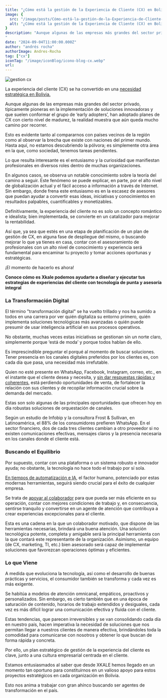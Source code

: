 ```yaml
---
title: "¿Cómo está la gestión de la Experiencia de Cliente (CX) en Bolivia? "
image: {
  src: "/image/posts/Cómo-está-la-gestión-de-la-Experiencia-de-Cliente-CX-en-Bolivia2.avif",
  alt: "¿Cómo está la gestión de la Experiencia de Cliente (CX) en Bolivia?"
}
description: "Aunque algunas de las empresas más grandes del sector privado, típicamente pioneras en la implementación de soluciones innovadoras y que suelen conformar el grupo de ‘early adopters’, han adoptado planes de CX con cierto nivel de madurez, la realidad muestra que aún queda mucho camino por recorrer. 
"
date: "2024-09-04T11:00:00.000Z"
author: "andrés rocha"
authorImage: Andres-Rocha
tag: ["cx"]
iconTag: "/image/iconBlog/icono-blog-cx.webp"
url:
---
```


![gestion cx](/image/posts/Cómo-está-la-gestión-de-la-Experiencia-de-Cliente-CX-en-Bolivia2.avif)

La experiencia del cliente (CX) se ha convertido en una [necesidad estratégica en Bolivia.](https://xkale.com/blog/innovacion-y-empatia-transformando-la-experiencia-del-cliente-en-bolivia-con-inteligencia-artificial/)


Aunque algunas de las empresas más grandes del sector privado, típicamente pioneras en la implementación de soluciones innovadoras y que suelen conformar el grupo de ‘early adopters’, han adoptado planes de CX con cierto nivel de madurez, la realidad muestra que aún queda mucho camino por recorrer. 

Esto es evidente tanto al compararnos con países vecinos de la región como al observar la brecha que existe con naciones del primer mundo. Hasta aquí, no estamos descubriendo la pólvora; es simplemente otra área en la que, como sociedad, tenemos tareas pendientes.

Lo que resulta interesante es el entusiasmo y la curiosidad que manifiestan profesionales en diversos roles dentro de muchas organizaciones. 

En algunos casos, se observa un notable conocimiento sobre la teoría del camino a seguir. Este fenómeno se puede explicar, en parte, por el alto nivel de globalización actual y el fácil acceso a información a través de Internet. Sin embargo, donde frena este entusiasmo es en la escasez de asesores que puedan ayudar a convertir esas ideas, iniciativas y conocimientos en resultados palpables, cuantificables y monetizables. 

Definitivamente, la experiencia del cliente no es solo un concepto romántico e idealista; bien implementada, se convierte en un catalizador para mejorar la rentabilidad.

Así que, ya sea que estés en una etapa de planificación de un plan de gestión de CX, en alguna fase de despliegue del mismo, o buscando mejorar lo que ya tienes en casa, contar con el asesoramiento de profesionales con un alto nivel de conocimiento y experiencia será fundamental para encaminar tu proyecto y tomar acciones oportunas y estratégicas. 

¡El momento de hacerlo es ahora!

**Conoce cómo es Xkale podemos ayudarte a diseñar y ejecutar tus estrategias de experiencias del cliente con tecnología de punta y asesoría integral**


<Link  text="¡Conoce más!" href="https://xkale.com/experiencia-del-cliente/"  class="px-3 py-2 bg-black rounded-lg text-white uppercase shadow-lg"/>

### La Transformación Digital
El término "transformación digital" se ha vuelto trillado y nos ha sumido a todos en una carrera por ver quién digitaliza su entorno primero, quién implementa soluciones tecnológicas más avanzadas o quién puede presumir de usar inteligencia artificial en sus procesos operativos. 

No obstante, muchas veces estas iniciativas se gestionan sin un norte claro, simplemente porque ‘está de moda’ y porque todos hablan de ello. 

Es imprescindible preguntar el porqué al momento de buscar soluciones. Tener presencia en los canales digitales preferidos por los clientes es, con cada día que pasa, una necesidad más irrefutable. 

Quien no esté presente en WhatsApp, Facebook, Instagram, correo, etc., en el instante que el cliente desea y necesita, y [sin dar respuestas rápidas y coherentes](https://xkale.com/blog/mejorando-la-contactabilidad-con-inteligencia-artificial-un-enfoque-innovador/), está perdiendo oportunidades de venta, de fortalecer la relación con sus clientes y de recopilar información crucial sobre la demanda del mercado. 

Estas son solo algunas de las principales oportunidades que ofrecen hoy en día robustas soluciones de orquestación de canales.

Según un estudio de Infobip y la consultora Frost & Sullivan, en Latinoamérica, el 88% de los consumidores prefieren WhatsApp. En el sector financiero, dos de cada tres clientes cambian a otro proveedor si no existen comunicaciones efectivas, mensajes claros y la presencia necesaria en los canales donde el cliente está.

### Buscando el Equilibrio
Por supuesto, contar con una plataforma o un sistema robusto e innovador ayuda; no obstante, la tecnología no hace todo el trabajo por sí sola. 

[En tiempos de automatización e IA](https://xkale.com/blog/el-papel-de-la-inteligencia-artificial-y-los-bots-para-mejorar-la-experiencia-del-cliente/), el factor humano, potenciado por estas modernas herramientas, seguirá siendo crucial para el éxito de cualquier empresa. 

Se trata de [apoyar al colaborador](https://xkale.com/blog/la-experiencia-del-cliente-mas-alla-de-una-estrategia-una-cultura-organizacional/) para que pueda ser más eficiente en su operación, contar con mejores condiciones de trabajo y, en consecuencia, sentirse tranquilo y convertirse en un agente de atención que contribuya a crear experiencias excepcionales para el cliente. 

Esta es una cadena en la que un colaborador motivado, que dispone de las herramientas necesarias, brindará una buena atención. Una solución tecnológica potente, completa y amigable será la principal herramienta con la que contará este representante de la organización. Asimismo, un equipo (de CX, marketing, TI, etc.) bien asesorado será capaz de implementar soluciones que favorezcan operaciones óptimas y eficientes.

### Lo que Viene
A medida que evoluciona la tecnología, así como el desarrollo de buenas prácticas y servicios, el consumidor también se transforma y cada vez es más exigente. 

Se habitúa a modelos de atención omnicanal, empáticos, proactivos y personalizados. Sin embargo, es cierto también que en una época de saturación de contenido, horarios de trabajo extendidos y desiguales, cada vez es más difícil lograr una comunicación efectiva y fluida con el cliente. 

Estas tendencias, que parecen irreversibles y se van consolidando cada día en nuestro país, hacen imperativa la necesidad de soluciones que nos permitan llegar a nuestros clientes de manera efectiva, brindándoles toda la comodidad para comunicarse con nosotros y obtener lo que buscan de forma rápida y concreta. 

Por ello, un plan estratégico de gestión de la experiencia del cliente es clave, junto a una cultura empresarial centrada en el cliente.

Estamos entusiasmados al saber que desde XKALE hemos llegado en un momento tan oportuno para constituirnos en un valioso apoyo para estos proyectos estratégicos en cada organización en Bolivia. 

Esto nos anima a trabajar con gran ahínco buscando ser agentes de transformación en el país.
